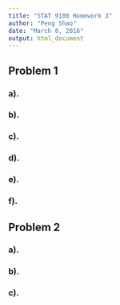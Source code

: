 ```yaml
---
title: "STAT 9100 Homework 3"
author: "Peng Shao"
date: "March 8, 2016"
output: html_document
---
```


## Problem 1
### a).
### b).
### c).
### d).
### e).
### f).

## Problem 2
### a).
### b).
### c).